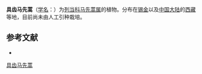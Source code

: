 {{Speciesbox
| name = 具齿马先蒿
| status = 
| status_system = 
| image =
| genus = Pedicularis
| species = odontophora
| authority = Prain
}}

'''具齿马先蒿'''（[[学名|学名]]：{{lang|la|''Pedicularis odontophora''}}）为[[列当科|列当科]][[马先蒿属|马先蒿属]]的植物。分布在[[锡金|锡金]]以及[[中国大陆|中国大陆]]的[[西藏|西藏]]等地，目前尚未由人工引种栽培。

== 参考文献 ==
<div class="references-small">
* {{cite web| url =http://www.bioinfo.cn/db05/KmzwSpecies.php?action=view&id=21417| title =具齿马先蒿| work =《中国高等植物数据库全库》| publisher =中国科学院微生物研究所| author =昆明植物研究所| accessdate =2009-02-25| deadurl =yes| archiveurl =https://web.archive.org/web/20160305042117/http://www.bioinfo.cn/db05/KmzwSpecies.php?action=view&id=21417| archivedate =2016-03-05}}
</div>
{{Taxonbar|from=Q10894612}}

[[Category:马先蒿属|具齿马先蒿]]


{{植物小作品}}